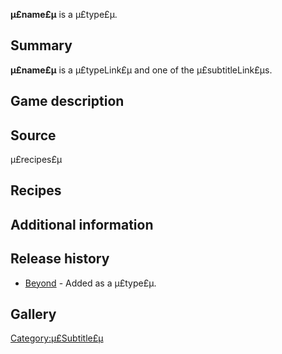 {{Version|Beyond}}
{{Product infobox
| image = µ£icon£µ
| category = µ£Type£µ
| type = µ£Subtitle£µ
| used = 
| value = 
| release = Beyond
}}
'''µ£name£µ''' is a µ£type£µ.

==Summary==
'''µ£name£µ''' is a µ£typeLink£µ and one of the µ£subtitleLink£µs.

==Game description==

==Source==
µ£recipes£µ

==Recipes==

==Additional information==

==Release history==
* [[Beyond]] - Added as a µ£type£µ.

==Gallery==
<gallery>
</gallery>

[[Category:µ£Subtitle£µ]]